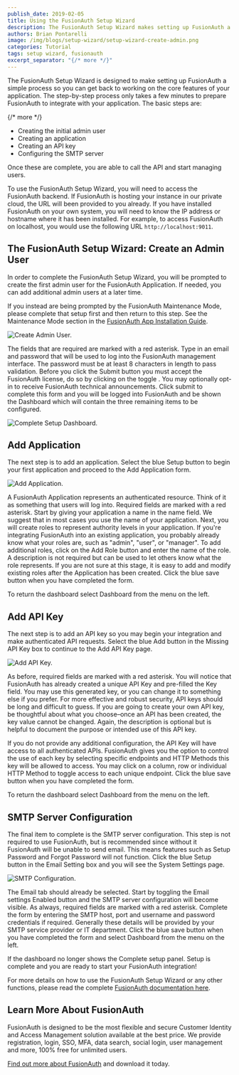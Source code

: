 ```yaml
---
publish_date: 2019-02-05 
title: Using the FusionAuth Setup Wizard
description: The FusionAuth Setup Wizard makes setting up FusionAuth a simple step-by-step process.
authors: Brian Pontarelli
image: /img/blogs/setup-wizard/setup-wizard-create-admin.png
categories: Tutorial
tags: setup wizard, fusionauth
excerpt_separator: "{/* more */}"
---
```


The FusionAuth Setup Wizard is designed to make setting up FusionAuth a simple process so you can get back to working on the core features of your application. The step-by-step process only takes a few minutes to prepare FusionAuth to integrate with your application. The basic steps are:

{/* more */}

- Creating the initial admin user
- Creating an application
- Creating an API key
- Configuring the SMTP server

Once these are complete, you are able to call the API and start managing users.

To use the FusionAuth Setup Wizard, you will need to access the FusionAuth backend. If FusionAuth is hosting your instance in our private cloud, the URL will been provided to you already. If you have installed FusionAuth on your own system, you will need to know the IP address or hostname where it has been installed. For example, to access FusionAuth on localhost, you would use the following URL `http://localhost:9011`.

## The FusionAuth Setup Wizard: Create an Admin User

In order to complete the FusionAuth Setup Wizard, you will be prompted to create the first admin user for the FusionAuth Application. If needed, you can add additional admin users at a later time.

If you instead are being prompted by the FusionAuth Maintenance Mode, please complete that setup first and then return to this step. See the Maintenance Mode section in the [FusionAuth App Installation Guide](/docs/get-started/download-and-install/fusionauth-app).

![Create Admin User.](/img/blogs/setup-wizard/setup-wizard-create-admin.png)

The fields that are required are marked with a red asterisk. Type in an email and password that will be used to log into the FusionAuth management interface. The password must be at least 8 characters in length to pass validation. Before you click the Submit button you must accept the FusionAuth license, do so by clicking on the toggle .  You may optionally opt-in to receive FusionAuth technical announcements. Click submit to complete this form and you will be logged into FusionAuth and be shown the Dashboard which will contain the three remaining items to be configured.

![Complete Setup Dashboard.](/img/blogs/setup-wizard/setup-complete-dashboard.png)

## Add Application

The next step is to add an application. Select the blue Setup button to begin your first application and proceed to the Add Application form.

![Add Application.](/img/blogs/setup-wizard/setup-create-application.png)

A FusionAuth Application represents an authenticated resource. Think of it as something that users will log into. Required fields are marked with a red asterisk. Start by giving your application a name in the name field. We suggest that in most cases you use the name of your application. Next, you will create roles to represent authority levels in your application. If you're integrating FusionAuth into an existing application, you probably already know what your roles are, such as "admin", "user", or "manager". To add additional roles, click on the Add Role button and enter the name of the role. A description is not required but can be used to let others know what the role represents. If you are not sure at this stage, it is easy to add and modify existing roles after the Application has been created. Click the blue save button when you have completed the form.

To return the dashboard select Dashboard from the menu on the left.

## Add API Key

The next step is to add an API key so you may begin your integration and make authenticated API requests. Select the blue Add button in the Missing API Key box to continue to the Add API Key page.

![Add API Key.](/img/blogs/setup-wizard/setup-create-api-key.png)

As before, required fields are marked with a red asterisk. You will notice that FusionAuth has already created a unique API Key and pre-filled the Key field. You may use this generated key, or you can change it to something else if you prefer. For more effective and robust security, API keys should be long and difficult to guess. If you are going to create your own API key, be thoughtful about what you choose–once an API has been created, the key value cannot be changed. Again, the description is optional but is helpful to document the purpose or intended use of this API key.

If you do not provide any additional configuration, the API Key will have access to all authenticated APIs. FusionAuth gives you the option to control the use of each key by selecting specific endpoints and HTTP Methods this key will be allowed to access. You may click on a column, row or individual HTTP Method to toggle access to each unique endpoint. Click the blue save button when you have completed the form.

To return the dashboard select Dashboard from the menu on the left.

## SMTP Server Configuration

The final item to complete is the SMTP server configuration. This step is not required to use FusionAuth, but is recommended since without it FusionAuth will be unable to send email. This means features such as Setup Password and Forgot Password will not function. Click the blue Setup button in the Email Setting box and you will see the System Settings page.

![SMTP Configuration.](/img/blogs/setup-wizard/setup-smtp-server-config.png)

The Email tab should already be selected. Start by toggling the Email settings <InlineUIElement>Enabled</InlineUIElement> button and the SMTP server configuration will become visible. As always, required fields are marked with a red asterisk. Complete the form by entering the SMTP host, port and username and password credentials if required. Generally these details will be provided by your SMTP service provider or IT department. Click the blue save button when you have completed the form and select Dashboard from the menu on the left.

If the dashboard no longer shows the Complete setup panel. Setup is complete and you are ready to start your FusionAuth integration!

For more details on how to use the FusionAuth Setup Wizard or any other functions, please read the complete [FusionAuth documentation here](/docs/get-started/download-and-install/setup-wizard "Jump to the FusionAuth Docs").

## Learn More About FusionAuth

FusionAuth is designed to be the most flexible and secure Customer Identity and Access Management solution available at the best price. We provide registration, login, SSO, MFA, data search, social login, user management and more, 100% free for unlimited users.

[Find out more about FusionAuth](/ "FusionAuth Home") and download it today.
